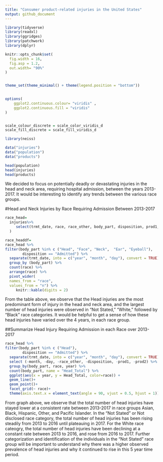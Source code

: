 ```yaml
---
title: "Consumer product-related injuries in the United States"
output: github_document
---
```


```r
library(tidyverse)
library(readxl)
library(ggridges)
library(patchwork)
library(dplyr)

knitr::opts_chunk$set(
  fig.width = 16,
  fig.asp = 1.2,
  out.width= "90%"
)


theme_set(theme_minimal() + theme(legend.position = "bottom"))
          

options(
    ggplot2.continuous.colour= "viridis" ,
    ggplot2.continuous.fill = "viridis"
)        


scale_colour_discrete = scale_color_viridis_d
scale_fill_discrete = scale_fill_viridis_d
```


```r
library(neiss)
```


```r
data("injuries")
data("population")
data("products")

head(population)
head(injuries)
head(products)
```
We decided to focus on potentially deadly or devastating injuries in the head and neck area, requiring hospital admission, between the years 2013-2017. It would be interesting to identify any trends between the various race groups.

#Head and Neck Injuries by Race Requiring Admission Between 2013-2017
```r
race_head=
  injuries%>% 
     select(trmt_date, race, race_other, body_part, disposition, prod1, prod2
  ) 
```

```r
race_headdf=
race_head %>%
filter(body_part %in% c ("Head", "Face", "Neck",  "Ear", "Eyeball"),
        disposition == "Admitted") %>%   
  separate(trmt_date, into = c("year", "month", "day"), convert = TRUE) %>% 
  group_by (body_part) %>% 
  count(race) %>% 
  arrange(race) %>% 
  pivot_wider(
  names_from = "race", 
  values_from = "n") %>% 
     knitr::kable(digits = 2)
```
From the table above, we observe that the Head injuries are the most predominant form of injury in the head and neck area, and the largest 
number of head injuries were observed in "Not Stated," "White," followed by "Black" race categories. It would be helpful to get a sense of how these head injuries have varied over the 4 years, in each race group. 

##Summarize Head Injury Requiring Admission in each Race over 2013-2017
```r
race_head %>%
filter(body_part %in% c ("Head"),
        disposition == "Admitted") %>%   
  separate(trmt_date, into = c("year", "month", "day"), convert = TRUE) %>%
  select (-month, -day, -race_other, -disposition, -prod1, -prod2) %>% 
  group_by(body_part, race, year) %>% 
  count(body_part, name = "Head_Total") %>% 
  ggplot(aes(x = year, y = Head_Total, color=race)) + 
  geom_line()+
  geom_point()+
  facet_grid(~ race)+
  theme(axis.text.x = element_text(angle = 90, vjust = 0.5, hjust = 1))
```
From graph above, we observe that the total number of head injuries have stayed lower at a consistent rate between 2013-2017 in race groups Asian, Black, Hispanic, Other, and Pacific Islander. In the "Not Stated" or Not disclosed race category, the total number of head injuries has been rising steadily from 2013 to 2016 until plateauing in 2017. For the White race cateogry, the total number of head injuries have been declining at a constant rate between 2013 to 2016, and rose from 2016 to 2017. Further categorization and identification of the individuals in the "Not Stated" race group will be important to understand why there was a higher observed prevalence of head injuries and why it continued to rise in this 5 year time period.

